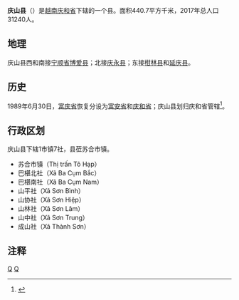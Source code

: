 {{Infobox Settlement
|name                   = 庆山县
|settlement_type        = 县
|official_name          = 
|other_name             = 
|native_name            = {{lang|vi|Huyện Khánh Sơn}}
|nickname               = 
|motto                  = 
|image_skyline          = 
|imagesize              = 
|image_caption          = 
|image_flag             = 
|flag_size              = 
|image_seal             = 
|seal_size              = 
|image_shield           = 
|shield_size            = 
|image_blank_emblem     = 
|blank_emblem_size      = 
|image_map              = {{Infobox mapframe|frame-width=250|zoom=10}}
|mapsize                = 
|map_caption            = 
|image_map1             = 
|mapsize1               = 
|map_caption1           = 
|pushpin_map            = Vietnam
|pushpin_label_position = bottom
|pushpin_map_caption    = 
|pushpin_map1           = 
|pushpin_label_position1= 
|pushpin_map_caption1   = 
|subdivision_type       = 国家
|subdivision_name       = {{flag|Vietnam}}
|subdivision_type1      = [[越南行政区划|省]]
|subdivision_name1      = [[庆和省|庆和省]]
|subdivision_type2      = 行政区划
|subdivision_name2      = 1市镇7社
|subdivision_type3      = 
|subdivision_name3      = 
|seat_type              = 县莅
|seat                   = {{link-vi|苏合市镇|Tô Hạp}}
|government_type        = 
|leader_title           = 
|leader_name            = 
|leader_title1          = 
|leader_name1           = 
|established_title      = 
|established_date       = 
|area_magnitude         = 
|unit_pref              = 
|area_footnotes         = 
|area_total_km2         = 440.7
|area_land_km2          = 
|area_water_km2         = 
|area_water_percent     = 
|area_urban_km2         = 
|area_metro_km2         = 
|population_as_of       = 2017年
|population_footnotes   = 
|population_note        = 
|population_total       = 31240
|population_density_km2 = auto
|population_metro             = 
|population_density_metro_km2 = 
|population_urban             = 
|population_density_urban_km2 = 
|timezone               = [[越南标准时间|越南标准时间]]
|utc_offset             = +7
|elevation_footnotes    = 
|elevation_m            = 
|coor_type              = 
|coordinates            = 
|postal_code_type       = 
|postal_code            = 
|area_code              = 
|website                = [https://khanhson.khanhhoa.gov.vn 庆山县电子信息门户网站]
|footnotes              = 
}}
'''庆山县'''（{{vie|v='''Huyện Khánh Sơn'''|hn=縣慶山}}）是[[越南|越南]][[庆和省|庆和省]]下辖的一个县。面积440.7平方千米，2017年总人口31240人。

==地理==
庆山县西和南接[[宁顺省|宁顺省]][[博爱县_(越南)|博爱县]]；北接[[庆永县|庆永县]]；东接[[柑林县|柑林县]]和[[延庆县_(越南)|延庆县]]。

==历史==
1989年6月30日，[[富庆省|富庆省]]恢复分设为[[富安省|富安省]]和[[庆和省|庆和省]]；庆山县划归庆和省管辖<ref>{{Cite web |url=https://thuvienphapluat.vn/van-ban/Bo-may-hanh-chinh/Nghi-quyet-phan-vach-dai-gioi-hanh-chinh-cua-cac-tinh-Nghia-Binh-Phu-Khanh-va-Binh-Tri-Thien-42792.aspx |title=Nghị quyết về việc phân vạch đại giới hành chính của các tỉnh Nghĩa Bình, Phú Khánh và Bình Trị Thiên do Quốc hội ban hành |accessdate=2020-04-29 |archive-date=2020-04-15 |archive-url=https://web.archive.org/web/20200415221120/https://thuvienphapluat.vn/van-ban/Bo-may-hanh-chinh/Nghi-quyet-phan-vach-dai-gioi-hanh-chinh-cua-cac-tinh-Nghia-Binh-Phu-Khanh-va-Binh-Tri-Thien-42792.aspx |dead-url=no }}</ref>。

==行政区划==
庆山县下辖1市镇7社，县莅苏合市镇。
*苏合市镇（Thị trấn Tô Hạp）
*巴椹北社（Xã Ba Cụm Bắc）
*巴椹南社（Xã Ba Cụm Nam）
*山平社（Xã Sơn Bình）
*山协社（Xã Sơn Hiệp）
*山林社（Xã Sơn Lâm）
*山中社（Xã Sơn Trung）
*成山社（Xã Thành Sơn）

==注释==
{{reflist}}
{{庆和省行政区划}}
{{越南南中部之县市镇区域划分}}

[[Category:庆和省|Q]]
[[Category:越南县份|Q]]